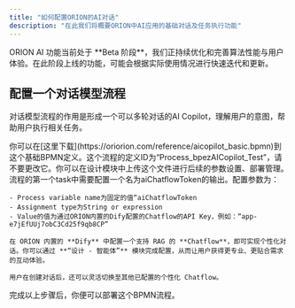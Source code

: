 ```yaml
---
title: "如何配置ORION的AI对话"
description: "在此我们将概要ORION中AI应用的基础对话及任务执行功能"
---
```


<Note>
  ORION AI 功能当前处于 **Beta 阶段**，我们正持续优化和完善算法性能与用户体验。在此阶段上线的功能，可能会根据实际使用情况进行快速迭代和更新。
</Note>

## 配置一个对话模型流程

对话模型流程的作用是形成一个可以多轮对话的AI Copilot，理解用户的意图，帮助用户执行相关任务。

<Steps>
  <Step title="导入AI Copilot的基础BPMN">
    你可以在[这里下载](https://oriorion.com/reference/aicopilot_basic.bpmn)到这个基础BPMN定义。这个流程的定义ID为“Process_bpezAICopilot_Test”，请不要更改它。你可以在设计模块中上传这个文件进行后续的参数设置、部署管理。
  </Step>
  <Step title="配置默认的个性化对话参数">
    流程的第一个task中需要配置一个名为aiChatflowToken的输出。配置参数为：

    - Process variable name为固定的值“aiChatflowToken
    - Assignment type为String or expression
    - Value的值为通过ORION内置的Dify配置的Chatflow的API Key，例如：“app-e7jEfUUj7obC3Cd25f9qb8CP”

    在 ORION 内置的 **Dify** 中配置一个支持 RAG 的 **Chatflow**，即可实现个性化对话。你可以通过 **“设计 - 智能体”** 模块完成配置，从而让用户获得更专业、更贴合需求的互动体验。

    用户在创建对话后，还可以灵活切换至其他已配置的个性化 Chatflow。
  </Step>
  <Step title="部署AI Copilot基础BPMN">
    完成以上步骤后，你便可以部署这个BPMN流程。
  </Step>
</Steps>